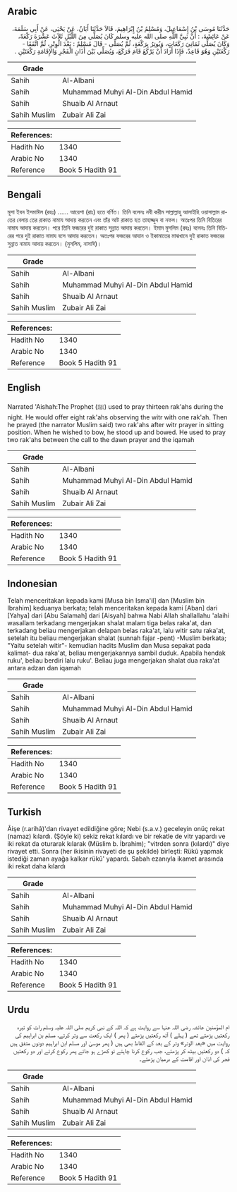 ## Arabic


<div dir="rtl" lang="ar" style={{fontSize:'larger',backgroundColor:'#f8f9fa',padding:20}}>
حَدَّثَنَا مُوسَى بْنُ إِسْمَاعِيلَ، وَمُسْلِمُ بْنُ إِبْرَاهِيمَ، قَالاَ حَدَّثَنَا أَبَانُ، عَنْ يَحْيَى، عَنْ أَبِي سَلَمَةَ، عَنْ عَائِشَةَ، ‏:‏ أَنَّ نَبِيَّ اللَّهِ صلى الله عليه وسلم كَانَ يُصَلِّي مِنَ اللَّيْلِ ثَلاَثَ عَشْرَةَ رَكْعَةً، وَكَانَ يُصَلِّي ثَمَانِيَ رَكَعَاتٍ، وَيُوتِرُ بِرَكْعَةٍ، ثُمَّ يُصَلِّي - قَالَ مُسْلِمٌ ‏:‏ بَعْدَ الْوِتْرِ، ثُمَّ اتَّفَقَا - رَكْعَتَيْنِ وَهُوَ قَاعِدٌ، فَإِذَا أَرَادَ أَنْ يَرْكَعَ قَامَ فَرَكَعَ، وَيُصَلِّي بَيْنَ أَذَانِ الْفَجْرِ وَالإِقَامَةِ رَكْعَتَيْنِ ‏.‏
</div>
<div style={{backgroundColor:'#f8f9fa',padding:20, marginBottom: 10}}><table> <thead> <tr> <th>Grade</th> <th></th> </tr> </thead> <tbody> <tr><td>Sahih</td><td>Al-Albani</td></tr><tr><td>Sahih</td><td>Muhammad Muhyi Al-Din Abdul Hamid</td></tr><tr><td>Sahih</td><td>Shuaib Al Arnaut</td></tr><tr><td>Sahih Muslim</td><td>Zubair Ali Zai</td></tr></tbody></table><table> <thead> <tr> <th>References:</th> <th></th> </tr> </thead> <tbody><tr><td>Hadith No</td><td>1340</td></tr><tr><td>Arabic No</td><td>1340</td></tr><tr><td>Reference</td><td>Book 5 Hadith 91</td></tr></tbody></table></div>

## Bengali


<div dir="ltr" lang="bn" style={{fontSize:'larger',backgroundColor:'#f8f9fa',padding:20}}>
মূসা ইবন ইসমাঈল (রহঃ) ...... আয়েশা (রাঃ) হতে বর্ণিত। তিনি বলেনঃ নবী করীম সাল্লাল্লাহু আলাইহি ওয়াসাল্লাম রাতের বেলায় তের রাকাত নামায আদায় করতেন এবং তাঁর আট রাকাত হত তাহাজ্জুদ বা নফল। অতঃপর তিনি বিতিরের নামায আদায় করতেন। পরে তিনি ফজরের দুই রাকাত সুন্নাত আদায় করতেন। ইমাম মুসলিম (রহঃ) বলেনঃ তিনি বিতিরের পরে দুই রাকাত নামায বসে আদায় করতেন। অতঃপর ফজরের আযান ও ইকামাতের মাঝখানে দুই রাকাত ফজরের সুন্নাত নামায আদায় করতেন। (মুসলিম, নাসাঈ)।
</div>
<div style={{backgroundColor:'#f8f9fa',padding:20, marginBottom: 10}}><table> <thead> <tr> <th>Grade</th> <th></th> </tr> </thead> <tbody> <tr><td>Sahih</td><td>Al-Albani</td></tr><tr><td>Sahih</td><td>Muhammad Muhyi Al-Din Abdul Hamid</td></tr><tr><td>Sahih</td><td>Shuaib Al Arnaut</td></tr><tr><td>Sahih Muslim</td><td>Zubair Ali Zai</td></tr></tbody></table><table> <thead> <tr> <th>References:</th> <th></th> </tr> </thead> <tbody><tr><td>Hadith No</td><td>1340</td></tr><tr><td>Arabic No</td><td>1340</td></tr><tr><td>Reference</td><td>Book 5 Hadith 91</td></tr></tbody></table></div>

## English


<div dir="ltr" lang="en" style={{fontSize:'larger',backgroundColor:'#f8f9fa',padding:20}}>
Narrated 'Aishah:The Prophet (ﷺ) used to pray thirteen rak'ahs during the night. He would offer eight rak'ahs observing the witr with one rak'ah. Then he prayed (the narrator Muslim said) two rak'ahs after witr prayer in sitting position. When he wished to bow, he stood up and bowed. He used to pray two rak'ahs between the call to the dawn prayer and the iqamah
</div>
<div style={{backgroundColor:'#f8f9fa',padding:20, marginBottom: 10}}><table> <thead> <tr> <th>Grade</th> <th></th> </tr> </thead> <tbody> <tr><td>Sahih</td><td>Al-Albani</td></tr><tr><td>Sahih</td><td>Muhammad Muhyi Al-Din Abdul Hamid</td></tr><tr><td>Sahih</td><td>Shuaib Al Arnaut</td></tr><tr><td>Sahih Muslim</td><td>Zubair Ali Zai</td></tr></tbody></table><table> <thead> <tr> <th>References:</th> <th></th> </tr> </thead> <tbody><tr><td>Hadith No</td><td>1340</td></tr><tr><td>Arabic No</td><td>1340</td></tr><tr><td>Reference</td><td>Book 5 Hadith 91</td></tr></tbody></table></div>

## Indonesian


<div dir="ltr" lang="id" style={{fontSize:'larger',backgroundColor:'#f8f9fa',padding:20}}>
Telah menceritakan kepada kami [Musa bin Isma'il] dan [Muslim bin Ibrahim] keduanya berkata; telah menceritakan kepada kami [Aban] dari [Yahya] dari [Abu Salamah] dari [Aisyah] bahwa Nabi Allah shallallahu 'alaihi wasallam terkadang mengerjakan shalat malam tiga belas raka'at, dan terkadang beliau mengerjakan delapan belas raka'at, lalu witir satu raka'at, setelah itu beliau mengerjakan shalat (sunnah fajar -pent) -Muslim berkata; "Yaitu setelah witir"- kemudian hadits Muslim dan Musa sepakat pada kalimat- dua raka'at, beliau mengerjakannya sambil duduk. Apabila hendak ruku', beliau berdiri lalu ruku'. Beliau juga mengerjakan shalat dua raka'at antara adzan dan iqamah
</div>
<div style={{backgroundColor:'#f8f9fa',padding:20, marginBottom: 10}}><table> <thead> <tr> <th>Grade</th> <th></th> </tr> </thead> <tbody> <tr><td>Sahih</td><td>Al-Albani</td></tr><tr><td>Sahih</td><td>Muhammad Muhyi Al-Din Abdul Hamid</td></tr><tr><td>Sahih</td><td>Shuaib Al Arnaut</td></tr><tr><td>Sahih Muslim</td><td>Zubair Ali Zai</td></tr></tbody></table><table> <thead> <tr> <th>References:</th> <th></th> </tr> </thead> <tbody><tr><td>Hadith No</td><td>1340</td></tr><tr><td>Arabic No</td><td>1340</td></tr><tr><td>Reference</td><td>Book 5 Hadith 91</td></tr></tbody></table></div>

## Turkish


<div dir="ltr" lang="tr" style={{fontSize:'larger',backgroundColor:'#f8f9fa',padding:20}}>
Âişe (r.arihâ)'dan rivayet edildiğine göre; Nebi (s.a.v.) geceleyin onüç rekat (namaz) kılardı. (Şöyle ki) sekiz rekat kılardı ve bir rekatle de vitr yapardı ve iki rekat da oturarak kılarak (Müslim b. İbrahim); "vitrden sonra (kılardı)" diye rivayet etti. Sonra (her ikisinin rivayeti de şu şekilde) birleşti: Rükû yapmak istediği zaman ayağa kalkar rükû' yapardı. Sabah ezanıyla ikamet arasında iki rekat daha kılardı
</div>
<div style={{backgroundColor:'#f8f9fa',padding:20, marginBottom: 10}}><table> <thead> <tr> <th>Grade</th> <th></th> </tr> </thead> <tbody> <tr><td>Sahih</td><td>Al-Albani</td></tr><tr><td>Sahih</td><td>Muhammad Muhyi Al-Din Abdul Hamid</td></tr><tr><td>Sahih</td><td>Shuaib Al Arnaut</td></tr><tr><td>Sahih Muslim</td><td>Zubair Ali Zai</td></tr></tbody></table><table> <thead> <tr> <th>References:</th> <th></th> </tr> </thead> <tbody><tr><td>Hadith No</td><td>1340</td></tr><tr><td>Arabic No</td><td>1340</td></tr><tr><td>Reference</td><td>Book 5 Hadith 91</td></tr></tbody></table></div>

## Urdu


<div dir="rtl" lang="ur" style={{fontSize:'larger',backgroundColor:'#f8f9fa',padding:20}}>
ام المؤمنین عائشہ رضی اللہ عنہا سے روایت ہے کہ اللہ کے نبی کریم صلی اللہ علیہ وسلم رات کو تیرہ رکعتیں پڑھتے تھے ( پہلے ) آٹھ رکعتیں پڑھتے ( پھر ) ایک رکعت سے وتر کرتے، مسلم بن ابراہیم کی روایت میں «بعد الوتر» وتر کے بعد کے الفاظ بھی ہیں ( پھر موسیٰ اور مسلم ابن ابراہیم دونوں متفق ہیں کہ ) دو رکعتیں بیٹھ کر پڑھتے، جب رکوع کرنا چاہتے تو کھڑے ہو جاتے پھر رکوع کرتے اور دو رکعتیں فجر کی اذان اور اقامت کے درمیان پڑھتے۔
</div>
<div style={{backgroundColor:'#f8f9fa',padding:20, marginBottom: 10}}><table> <thead> <tr> <th>Grade</th> <th></th> </tr> </thead> <tbody> <tr><td>Sahih</td><td>Al-Albani</td></tr><tr><td>Sahih</td><td>Muhammad Muhyi Al-Din Abdul Hamid</td></tr><tr><td>Sahih</td><td>Shuaib Al Arnaut</td></tr><tr><td>Sahih Muslim</td><td>Zubair Ali Zai</td></tr></tbody></table><table> <thead> <tr> <th>References:</th> <th></th> </tr> </thead> <tbody><tr><td>Hadith No</td><td>1340</td></tr><tr><td>Arabic No</td><td>1340</td></tr><tr><td>Reference</td><td>Book 5 Hadith 91</td></tr></tbody></table></div>